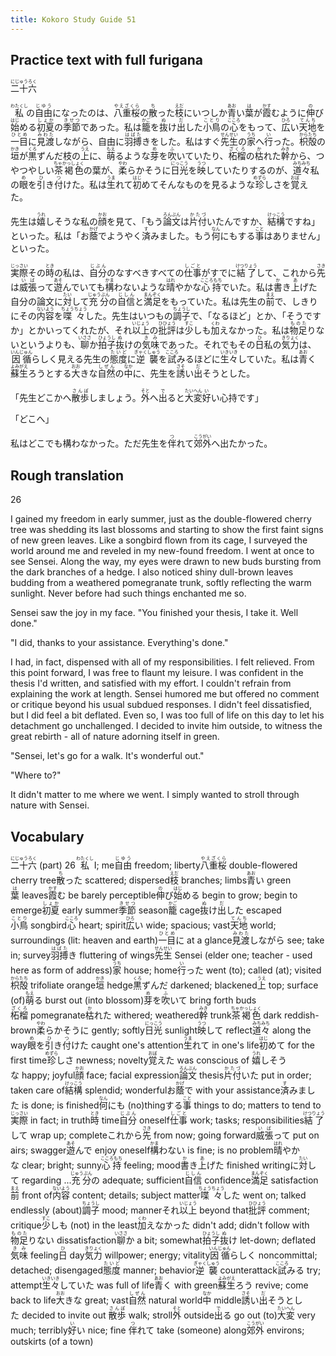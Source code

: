 ```yaml
---
title: Kokoro Study Guide 51
---
```


## Practice text with full furigana

<p>
<ruby><rb>二十六</rb><rt>にじゅうろく</rt></ruby>
</p>

<p>
<ruby><rb>私</rb><rt>わたくし</rt></ruby>の<ruby><rb>自由</rb><rt>じゆう</rt></ruby>になったのは、<ruby><rb>八重桜</rb><rt>やえざくら</rt></ruby>の<ruby><rb>散</rb><rt>ち</rt></ruby>った<ruby><rb>枝</rb><rt>えだ</rt></ruby>にいつしか<ruby><rb>青</rb><rt>あお</rt></ruby>い<ruby><rb>葉</rb><rt>は</rt></ruby>が<ruby><rb>霞</rb><rt>かす</rt></ruby>むように<ruby><rb>伸</rb><rt>の</rt></ruby>び<ruby><rb>始</rb><rt>はじ</rt></ruby>める<ruby><rb>初夏</rb><rt>しょか</rt></ruby>の<ruby><rb>季節</rb><rt>きせつ</rt></ruby>であった。私は<ruby><rb>籠</rb><rt>かご</rt></ruby>を<ruby><rb>抜</rb><rt>ぬ</rt></ruby>け<ruby><rb>出</rb><rt>だ</rt></ruby>した<ruby><rb>小鳥</rb><rt>ことり</rt></ruby>の<ruby><rb>心</rb><rt>こころ</rt></ruby>をもって、<ruby><rb>広</rb><rt>ひろ</rt></ruby>い<ruby><rb>天地</rb><rt>てんち</rt></ruby>を<ruby><rb>一目</rb><rt>ひとめ</rt></ruby>に<ruby><rb>見渡</rb><rt>みわた</rt></ruby>しながら、自由に<ruby><rb>羽搏</rb><rt>はばた</rt></ruby>きをした。私はすぐ<ruby><rb>先生</rb><rt>せんせい</rt></ruby>の<ruby><rb>家</rb><rt>うち</rt></ruby>へ<ruby><rb>行</rb><rt>い</rt></ruby>った。<ruby><rb>枳殻</rb><rt>からたち</rt></ruby>の<ruby><rb>垣</rb><rt>かき</rt></ruby>が<ruby><rb>黒</rb><rt>くろ</rt></ruby>ずんだ枝の<ruby><rb>上</rb><rt>うえ</rt></ruby>に、<ruby><rb>萌</rb><rt>もえ</rt></ruby>るような<ruby><rb>芽</rb><rt>め</rt></ruby>を<ruby><rb>吹</rb><rt>ふ</rt></ruby>いていたり、<ruby><rb>柘榴</rb><rt>ざくろ</rt></ruby>の<ruby><rb>枯</rb><rt>か</rt></ruby>れた<ruby><rb>幹</rb><rt>みき</rt></ruby>から、つやつやしい<ruby><rb>茶褐色</rb><rt>ちゃかっしょく</rt></ruby>の葉が、<ruby><rb>柔</rb><rt>やわ</rt></ruby>らかそうに<ruby><rb>日光</rb><rt>にっこう</rt></ruby>を<ruby><rb>映</rb><rt>うつ</rt></ruby>していたりするのが、<ruby><rb>道々</rb><rt>みちみち</rt></ruby>私の<ruby><rb>眼</rb><rt>め</rt></ruby>を<ruby><rb>引</rb><rt>ひ</rt></ruby>き<ruby><rb>付</rb><rt>つ</rt></ruby>けた。私は<ruby><rb>生</rb><rt>うま</rt></ruby>れて<ruby><rb>初</rb><rt>はじ</rt></ruby>めてそんなものを見るような<ruby><rb>珍</rb><rt>めずら</rt></ruby>しさを<ruby><rb>覚</rb><rt>おぼ</rt></ruby>えた。
</p>

<p>
先生は<ruby><rb>嬉</rb><rt>うれ</rt></ruby>しそうな私の<ruby><rb>顔</rb><rt>かお</rt></ruby>を見て、「もう<ruby><rb>論文</rb><rt>ろんぶん</rt></ruby>は<ruby><rb>片付</rb><rt>かたづ</rt></ruby>いたんですか、<ruby><rb>結構</rb><rt>けっこう</rt></ruby>ですね」といった。私は「お<ruby><rb>蔭</rb><rt>かげ</rt></ruby>でようやく<ruby><rb>済</rb><rt>す</rt></ruby>みました。もう<ruby><rb>何</rb><rt>なん</rt></ruby>にもする<ruby><rb>事</rb><rt>こと</rt></ruby>はありません」といった。
</p>

<p>
<ruby><rb>実際</rb><rt>じっさい</rt></ruby>その<ruby><rb>時</rb><rt>とき</rt></ruby>の私は、<ruby><rb>自分</rb><rt>じぶん</rt></ruby>のなすべきすべての<ruby><rb>仕事</rb><rt>しごと</rt></ruby>がすでに<ruby><rb>結了</rb><rt>けつりょう</rt></ruby>して、これから<ruby><rb>先</rb><rt>さき</rt></ruby>は<ruby><rb>威張</rb><rt>いば</rt></ruby>って<ruby><rb>遊</rb><rt>あそ</rt></ruby>んでいても<ruby><rb>構</rb><rt>かま</rt></ruby>わないような<ruby><rb>晴</rb><rt>はれ</rt></ruby>やかな<ruby><rb>心持</rb><rt>こころもち</rt></ruby>でいた。私は<ruby><rb>書</rb><rt>か</rt></ruby>き<ruby><rb>上</rb><rt>あ</rt></ruby>げた自分の論文に<ruby><rb>対</rb><rt>たい</rt></ruby>して<ruby><rb>充分</rb><rt>じゅうぶん</rt></ruby>の<ruby><rb>自信</rb><rt>じしん</rt></ruby>と<ruby><rb>満足</rb><rt>まんぞく</rt></ruby>をもっていた。私は先生の<ruby><rb>前</rb><rt>まえ</rt></ruby>で、しきりにその<ruby><rb>内容</rb><rt>ないよう</rt></ruby>を<ruby><rb>喋々</rb><rt>ちょうちょう</rt></ruby>した。先生はいつもの<ruby><rb>調子</rb><rt>ちょうし</rt></ruby>で、「なるほど」とか、「そうですか」とかいってくれたが、それ<ruby><rb>以上</rb><rt>いじょう</rt></ruby>の<ruby><rb>批評</rb><rt>ひひょう</rt></ruby>は<ruby><rb>少</rb><rt>すこ</rt></ruby>しも<ruby><rb>加</rb><rt>くわ</rt></ruby>えなかった。私は<ruby><rb>物足</rb><rt>ものた</rt></ruby>りないというよりも、<ruby><rb>聊</rb><rt>いささ</rt></ruby>か<ruby><rb>拍子</rb><rt>ひょうし</rt></ruby><ruby><rb>抜</rb><rt>ぬ</rt></ruby>けの<ruby><rb>気味</rb><rt>きみ</rt></ruby>であった。それでもその<ruby><rb>日</rb><rt>ひ</rt></ruby>私の<ruby><rb>気力</rb><rt>きりょく</rt></ruby>は、<ruby><rb>因循</rb><rt>いんじゅん</rt></ruby>らしく見える先生の<ruby><rb>態度</rb><rt>たいど</rt></ruby>に<ruby><rb>逆襲</rb><rt>ぎゃくしゅう</rt></ruby>を<ruby><rb>試</rb><rt>こころ</rt></ruby>みるほどに<ruby><rb>生々</rb><rt>いきいき</rt></ruby>していた。私は<ruby><rb>青</rb><rt>あお</rt></ruby>く<ruby><rb>蘇生</rb><rt>よみがえ</rt></ruby>ろうとする<ruby><rb>大</rb><rt>おお</rt></ruby>きな<ruby><rb>自然</rb><rt>しぜん</rt></ruby>の<ruby><rb>中</rb><rt>なか</rt></ruby>に、先生を<ruby><rb>誘</rb><rt>さそ</rt></ruby>い<ruby><rb>出</rb><rt>だ</rt></ruby>そうとした。
</p>

<p>
「先生どこかへ<ruby><rb>散歩</rb><rt>さんぽ</rt></ruby>しましょう。<ruby><rb>外</rb><rt>そと</rt></ruby>へ<ruby><rb>出</rb><rt>で</rt></ruby>ると<ruby><rb>大変</rb><rt>たいへん</rt></ruby><ruby><rb>好</rb><rt>い</rt></ruby>い心持です」
</p>

「どこへ」

<p>
私はどこでも構わなかった。ただ先生を<ruby><rb>伴</rb><rt>つ</rt></ruby>れて<ruby><rb>郊外</rb><rt>こうがい</rt></ruby>へ出たかった。
</p>


## Rough translation

26

I gained my freedom in early summer, just as the double-flowered cherry tree was shedding its last blossoms and starting to show the first faint signs of new green leaves. Like a songbird flown from its cage, I surveyed the world around me and reveled in my new-found freedom. I went at once to see Sensei. Along the way, my eyes were drawn to new buds bursting from the dark branches of a hedge. I also noticed shiny dull-brown leaves budding from a weathered pomegranate trunk, softly reflecting the warm sunlight. Never before had such things enchanted me so.

Sensei saw the joy in my face. "You finished your thesis, I take it. Well done."

"I did, thanks to your assistance. Everything's done."

I had, in fact, dispensed with all of my responsibilities. I felt relieved. From this point forward, I was free to flaunt my leisure. I was confident in the thesis I'd written, and satisfied with my effort. I couldn't refrain from explaining the work at length. Sensei humored me but offered no comment or critique beyond his usual subdued responses. I didn't feel dissatisfied, but I did feel a bit deflated. Even so, I was too full of life on this day to let his detachment go unchallenged. I decided to invite him outside, to witness the great rebirth - all of nature adorning itself in green.

"Sensei, let's go for a walk. It's wonderful out."

"Where to?"

It didn't matter to me where we went. I simply wanted to stroll through nature with Sensei.    


## Vocabulary

<p>
<span class="vocabstudy"><ruby><rb>二十六</rb><rt>にじゅうろく</rt></ruby>&nbsp;(part) 26</span>
<span class="vocabstudy"><ruby><rb>私</rb><rt>わたくし</rt></ruby>&nbsp;I; me</span><span class="vocabstudy"><ruby><rb>自由</rb><rt>じゆう</rt></ruby>&nbsp;freedom; liberty</span><span class="vocabstudy"><ruby><rb>八重桜</rb><rt>やえざくら</rt></ruby>&nbsp;double-flowered cherry tree</span><span class="vocabstudy"><ruby><rb>散</rb><rt>ち</rt></ruby>った&nbsp;scattered; dispersed</span><span class="vocabstudy"><ruby><rb>枝</rb><rt>えだ</rt></ruby>&nbsp;branches; limbs</span><span class="vocabstudy"><ruby><rb>青</rb><rt>あお</rt></ruby>い&nbsp;green</span><span class="vocabstudy"><ruby><rb>葉</rb><rt>は</rt></ruby>&nbsp;leaves</span><span class="vocabstudy"><ruby><rb>霞</rb><rt>かす</rt></ruby>む&nbsp;be barely perceptible</span><span class="vocabstudy"><ruby><rb>伸</rb><rt>の</rt></ruby>び<ruby><rb>始</rb><rt>はじ</rt></ruby>める&nbsp;begin to grow; begin to emerge</span><span class="vocabstudy"><ruby><rb>初夏</rb><rt>しょか</rt></ruby>&nbsp;early summer</span><span class="vocabstudy"><ruby><rb>季節</rb><rt>きせつ</rt></ruby>&nbsp;season</span><span class="vocabstudy"><ruby><rb>籠</rb><rt>かご</rt></ruby>&nbsp;cage</span><span class="vocabstudy"><ruby><rb>抜</rb><rt>ぬ</rt></ruby>け<ruby><rb>出</rb><rt>だ</rt></ruby>した&nbsp;escaped</span><span class="vocabstudy"><ruby><rb>小鳥</rb><rt>ことり</rt></ruby>&nbsp;songbird</span><span class="vocabstudy"><ruby><rb>心</rb><rt>こころ</rt></ruby>&nbsp;heart; spirit</span><span class="vocabstudy"><ruby><rb>広</rb><rt>ひろ</rt></ruby>い&nbsp;wide; spacious; vast</span><span class="vocabstudy"><ruby><rb>天地</rb><rt>てんち</rt></ruby>&nbsp;world; surroundings (lit: heaven and earth)</span><span class="vocabstudy"><ruby><rb>一目</rb><rt>ひとめ</rt></ruby>に&nbsp;at a glance</span><span class="vocabstudy"><ruby><rb>見渡</rb><rt>みわた</rt></ruby>しながら&nbsp;see; take in; survey</span><span class="vocabstudy"><ruby><rb>羽搏</rb><rt>はばた</rt></ruby>き&nbsp;fluttering of wings</span><span class="vocabstudy"><ruby><rb>先生</rb><rt>せんせい</rt></ruby>&nbsp;Sensei (elder one; teacher - used here as form of address)</span><span class="vocabstudy"><ruby><rb>家</rb><rt>うち</rt></ruby>&nbsp;house; home</span><span class="vocabstudy"><ruby><rb>行</rb><rt>い</rt></ruby>った&nbsp;went (to); called (at); visited</span><span class="vocabstudy"><ruby><rb>枳殻</rb><rt>からたち</rt></ruby>&nbsp;trifoliate orange</span><span class="vocabstudy"><ruby><rb>垣</rb><rt>かき</rt></ruby>&nbsp;hedge</span><span class="vocabstudy"><ruby><rb>黒</rb><rt>くろ</rt></ruby>ずんだ&nbsp;darkened; blackened</span><span class="vocabstudy"><ruby><rb>上</rb><rt>うえ</rt></ruby>&nbsp;top; surface (of)</span><span class="vocabstudy"><ruby><rb>萌</rb><rt>もえ</rt></ruby>る&nbsp;burst out (into blossom)</span><span class="vocabstudy"><ruby><rb>芽</rb><rt>め</rt></ruby>を<ruby><rb>吹</rb><rt>ふ</rt></ruby>いて&nbsp;bring forth buds</span><span class="vocabstudy"><ruby><rb>柘榴</rb><rt>ざくろ</rt></ruby>&nbsp;pomegranate</span><span class="vocabstudy"><ruby><rb>枯</rb><rt>か</rt></ruby>れた&nbsp;withered; weathered</span><span class="vocabstudy"><ruby><rb>幹</rb><rt>みき</rt></ruby>&nbsp;trunk</span><span class="vocabstudy"><ruby><rb>茶褐色</rb><rt>ちゃかっしょく</rt></ruby>&nbsp;dark reddish-brown</span><span class="vocabstudy"><ruby><rb>柔</rb><rt>やわ</rt></ruby>らかそうに&nbsp;gently; softly</span><span class="vocabstudy"><ruby><rb>日光</rb><rt>にっこう</rt></ruby>&nbsp;sunlight</span><span class="vocabstudy"><ruby><rb>映</rb><rt>うつ</rt></ruby>して&nbsp;reflect</span><span class="vocabstudy"><ruby><rb>道々</rb><rt>みちみち</rt></ruby>&nbsp;along the way</span><span class="vocabstudy"><ruby><rb>眼</rb><rt>め</rt></ruby>を<ruby><rb>引</rb><rt>ひ</rt></ruby>き<ruby><rb>付</rb><rt>つ</rt></ruby>けた&nbsp;caught one's attention</span><span class="vocabstudy"><ruby><rb>生</rb><rt>うま</rt></ruby>れて&nbsp;in one's life</span><span class="vocabstudy"><ruby><rb>初</rb><rt>はじ</rt></ruby>めて&nbsp;for the first time</span><span class="vocabstudy"><ruby><rb>珍</rb><rt>めずら</rt></ruby>しさ&nbsp;newness; novelty</span><span class="vocabstudy"><ruby><rb>覚</rb><rt>おぼ</rt></ruby>えた&nbsp;was conscious of</span>
<span class="vocabstudy"><ruby><rb>嬉</rb><rt>うれ</rt></ruby>しそうな&nbsp;happy; joyful</span><span class="vocabstudy"><ruby><rb>顔</rb><rt>かお</rt></ruby>&nbsp;face; facial expression</span><span class="vocabstudy"><ruby><rb>論文</rb><rt>ろんぶん</rt></ruby>&nbsp;thesis</span><span class="vocabstudy"><ruby><rb>片付</rb><rt>かたづ</rt></ruby>いた&nbsp;put in order; taken care of</span><span class="vocabstudy"><ruby><rb>結構</rb><rt>けっこう</rt></ruby>&nbsp;splendid; wonderful</span><span class="vocabstudy">お<ruby><rb>蔭</rb><rt>かげ</rt></ruby>で&nbsp;with your assistance</span><span class="vocabstudy"><ruby><rb>済</rb><rt>す</rt></ruby>みました&nbsp;is done; is finished</span><span class="vocabstudy"><ruby><rb>何</rb><rt>なん</rt></ruby>にも&nbsp;(no)thing</span><span class="vocabstudy">する<ruby><rb>事</rb><rt>こと</rt></ruby>&nbsp;things to do; matters to tend to</span>
<span class="vocabstudy"><ruby><rb>実際</rb><rt>じっさい</rt></ruby>&nbsp;in fact; in truth</span><span class="vocabstudy"><ruby><rb>時</rb><rt>とき</rt></ruby>&nbsp;time</span><span class="vocabstudy"><ruby><rb>自分</rb><rt>じぶん</rt></ruby>&nbsp;oneself</span><span class="vocabstudy"><ruby><rb>仕事</rb><rt>しごと</rt></ruby>&nbsp;work; tasks; responsibilities</span><span class="vocabstudy"><ruby><rb>結了</rb><rt>けつりょう</rt></ruby>して&nbsp;wrap up; complete</span><span class="vocabstudy">これから<ruby><rb>先</rb><rt>さき</rt></ruby>&nbsp;from now; going forward</span><span class="vocabstudy"><ruby><rb>威張</rb><rt>いば</rt></ruby>って&nbsp;put on airs; swagger</span><span class="vocabstudy"><ruby><rb>遊</rb><rt>あそ</rt></ruby>んで&nbsp;enjoy oneself</span><span class="vocabstudy"><ruby><rb>構</rb><rt>かま</rt></ruby>わない&nbsp;is fine; is no problem</span><span class="vocabstudy"><ruby><rb>晴</rb><rt>はれ</rt></ruby>やかな&nbsp;clear; bright; sunny</span><span class="vocabstudy"><ruby><rb>心持</rb><rt>こころもち</rt></ruby>&nbsp;feeling; mood</span><span class="vocabstudy"><ruby><rb>書</rb><rt>か</rt></ruby>き<ruby><rb>上</rb><rt>あ</rt></ruby>げた&nbsp;finished writing</span><span class="vocabstudy">に<ruby><rb>対</rb><rt>たい</rt></ruby>して&nbsp;regarding ...</span><span class="vocabstudy"><ruby><rb>充分</rb><rt>じゅうぶん</rt></ruby>の&nbsp;adequate; sufficient</span><span class="vocabstudy"><ruby><rb>自信</rb><rt>じしん</rt></ruby>&nbsp;confidence</span><span class="vocabstudy"><ruby><rb>満足</rb><rt>まんぞく</rt></ruby>&nbsp;satisfaction</span><span class="vocabstudy"><ruby><rb>前</rb><rt>まえ</rt></ruby>&nbsp;front of</span><span class="vocabstudy"><ruby><rb>内容</rb><rt>ないよう</rt></ruby>&nbsp;content; details; subject matter</span><span class="vocabstudy"><ruby><rb>喋々</rb><rt>ちょうちょう</rt></ruby>した&nbsp;went on; talked endlessly (about)</span><span class="vocabstudy"><ruby><rb>調子</rb><rt>ちょうし</rt></ruby>&nbsp;mood; manner</span><span class="vocabstudy">それ<ruby><rb>以上</rb><rt>いじょう</rt></ruby>&nbsp;beyond that</span><span class="vocabstudy"><ruby><rb>批評</rb><rt>ひひょう</rt></ruby>&nbsp;comment; critique</span><span class="vocabstudy"><ruby><rb>少</rb><rt>すこ</rt></ruby>しも&nbsp;(not) in the least</span><span class="vocabstudy"><ruby><rb>加</rb><rt>くわ</rt></ruby>えなかった&nbsp;didn't add; didn't follow with</span><span class="vocabstudy"><ruby><rb>物足</rb><rt>ものた</rt></ruby>りない&nbsp;dissatisfaction</span><span class="vocabstudy"><ruby><rb>聊</rb><rt>いささ</rt></ruby>か&nbsp;a bit; somewhat</span><span class="vocabstudy"><ruby><rb>拍子</rb><rt>ひょうし</rt></ruby><ruby><rb>抜</rb><rt>ぬ</rt></ruby>け&nbsp;let-down; deflated</span><span class="vocabstudy"><ruby><rb>気味</rb><rt>きみ</rt></ruby>&nbsp;feeling</span><span class="vocabstudy"><ruby><rb>日</rb><rt>ひ</rt></ruby>&nbsp;day</span><span class="vocabstudy"><ruby><rb>気力</rb><rt>きりょく</rt></ruby>&nbsp;willpower; energy; vitality</span><span class="vocabstudy"><ruby><rb>因循</rb><rt>いんじゅん</rt></ruby>らしく&nbsp;noncommittal; detached; disengaged</span><span class="vocabstudy"><ruby><rb>態度</rb><rt>たいど</rt></ruby>&nbsp;manner; behavior</span><span class="vocabstudy"><ruby><rb>逆襲</rb><rt>ぎゃくしゅう</rt></ruby>&nbsp;counterattack</span><span class="vocabstudy"><ruby><rb>試</rb><rt>こころ</rt></ruby>みる&nbsp;try; attempt</span><span class="vocabstudy"><ruby><rb>生々</rb><rt>いきいき</rt></ruby>していた&nbsp;was full of life</span><span class="vocabstudy"><ruby><rb>青</rb><rt>あお</rt></ruby>く&nbsp;with green</span><span class="vocabstudy"><ruby><rb>蘇生</rb><rt>よみがえ</rt></ruby>ろう&nbsp;revive; come back to life</span><span class="vocabstudy"><ruby><rb>大</rb><rt>おお</rt></ruby>きな&nbsp;great; vast</span><span class="vocabstudy"><ruby><rb>自然</rb><rt>しぜん</rt></ruby>&nbsp;natural world</span><span class="vocabstudy"><ruby><rb>中</rb><rt>なか</rt></ruby>&nbsp;middle</span><span class="vocabstudy"><ruby><rb>誘</rb><rt>さそ</rt></ruby>い<ruby><rb>出</rb><rt>だ</rt></ruby>そうとした&nbsp;decided to invite out</span>
<span class="vocabstudy"><ruby><rb>散歩</rb><rt>さんぽ</rt></ruby>&nbsp;walk; stroll</span><span class="vocabstudy"><ruby><rb>外</rb><rt>そと</rt></ruby>&nbsp;outside</span><span class="vocabstudy"><ruby><rb>出</rb><rt>で</rt></ruby>る&nbsp;go out (to)</span><span class="vocabstudy"><ruby><rb>大変</rb><rt>たいへん</rt></ruby>&nbsp;very much; terribly</span><span class="vocabstudy"><ruby><rb>好</rb><rt>い</rt></ruby>い&nbsp;nice; fine</span>
<span class="vocabstudy"><ruby><rb>伴</rb><rt>つ</rt></ruby>れて&nbsp;take (someone) along</span><span class="vocabstudy"><ruby><rb>郊外</rb><rt>こうがい</rt></ruby>&nbsp;environs; outskirts (of a town)</span>
</p>
